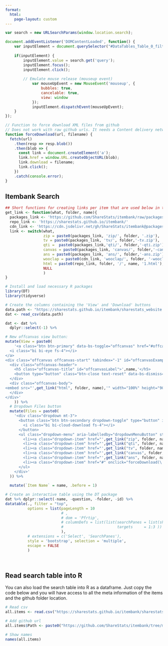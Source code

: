 ```yaml
---
format: 
  html:
    page-layout: custom
---
```


```js
var search = new URLSearchParams(window.location.search);

document.addEventListener('DOMContentLoaded', function() {
    var inputElement = document.querySelector("#DataTables_Table_0_filter input[type='search']");
    
    if(inputElement) {
        inputElement.value = search.get('query');
        inputElement.focus();
        inputElement.click();
        
        // Emulate mouse release (mouseup event)
            var mouseUpEvent = new MouseEvent('mouseup', {
                bubbles: true,
                cancelable: true,
                view: window
            });
            inputElement.dispatchEvent(mouseUpEvent);
    }
});

// Function to force download XML files from github
// Does not work with raw github urls. It needs a Content delivery network (CDN)
function forceDownload(url, filename) {
  fetch(url)
    .then(resp => resp.blob())
    .then(blob => {
      const link = document.createElement('a');
      link.href = window.URL.createObjectURL(blob);
      link.download = filename;
      link.click();
    })
    .catch(console.error);
}
```

::: itembank
# Itembank Search

```r
## Short functions for creating links per item that are used below in the table.
get_link <- function(what, folder, name){
  packages_link <- 'https://github.com/ShareStats/itembank/raw/packages/packages/'
  repo_link <- 'https://sharestats.github.io/itembank/'
  cdn_link <- 'https://cdn.jsdelivr.net/gh/ShareStats/itembank@packages/packages/' # for XML
  link <- switch(what,
                 zip = paste0(packages_link, 'zip/', folder, '.zip'),
                 tv = paste0(packages_link, 'tv/', folder,'-tv.zip'),
                 qti =  paste0(packages_link,'qti/', folder,'-qti.zip'),
                 canvas = paste0(packages_link, 'canvas/', folder,'-canvas.zip'),
                 ans = paste0(packages_link, 'ans/', folder,'-ans.zip'),
                 wooclap = paste0(cdn_link, 'wooclap/', folder, '-wooclap.xml'),
                 html = paste0(repo_link, folder, '/', name, '1.html'), 
                 NULL
                 )
}
```

```r
# Install and load necessary R packages
library(DT)
library(tidyverse)
```

```r
# Create the columns containing the 'View' and 'Download' buttons
data.path <- "https://sharestats.github.io/itembank/sharestats_website.csv"
dat <- read_csv(data.path) 
```

```r
dat <- dat %>% 
  dplyr::select(-1) %>% 

# New offcanvas view button:
mutate(View = paste0(
    '<a class="btn btn-primary" data-bs-toggle="offcanvas" href="#offcanvasExample',id+1,'" role="button" aria-controls="offcanvasExample',id+1,'">
  <i class="bi bi-eye fs-4"></i>
</a>
<div class="offcanvas offcanvas-start" tabindex="-1" id="offcanvasExample',id+1,'" aria-labelledby="offcanvasLabel">
  <div class="offcanvas-header">
    <h5 class="offcanvas-title" id="offcanvasLabel">',name,'</h5>
    <button type="button" class="btn-close text-reset" data-bs-dismiss="offcanvas" aria-label="Close"></button>
  </div>
  <div class="offcanvas-body">
<embed src="',get_link("html", folder, name),'" width="100%" height="90%">
  </div>
</div>'
    )) %>% 
  # Dropdown Files button
  mutate(Files = paste0(
    '<div class="dropdown mt-3">
      <button class="btn btn-secondary dropdown-toggle" type="button" id="dropdownMenuButton" data-bs-toggle="dropdown" aria-expanded="false">
        <i class="bi bi-cloud-download fs-4"></i>
      </button>
      <ul class="dropdown-menu" aria-labelledby="dropdownMenuButton" style="">
        <li><a class="dropdown-item" href="',get_link("zip", folder, name),'">ZIP Folder</a></li>
        <li><a class="dropdown-item" href="',get_link("qti", folder, name),'">QTI 2.1</a></li>
        <li><a class="dropdown-item" href="',get_link("tv", folder, name),'">TestVision</a></li>
        <li><a class="dropdown-item" href="',get_link("canvas", folder, name),'">Canvas</a></li>
        <li><a class="dropdown-item" href="',get_link("ans", folder, name),'">Ans</a></li>
        <li><a class="dropdown-item" href="#" onclick="forceDownload(\'', get_link("wooclap", folder, name), '\', \'', name, '-wooclap.xml\'); return false;">Wooclap</a></li>
      </ul>
    </div>'
  )) %>% 
  
  mutate(`Item Name` = name, .before = 1)

```

```r

# Create an interactive table using the DT package
dat %>% dplyr::select(-name, -question, -folder, -id) %>% 
datatable(., filter = "top", 
          options = list(pageLength = 10
                         # ,
                         # dom = 'Pfrtip', 
                         # columnDefs = list(list(searchPanes = list(show = FALSE), 
                         #                        targets     = 1:3 ))
                         ),
          # extensions = c('Select', 'SearchPanes'),
          style = 'bootstrap', selection = 'multiple', 
          escape = FALSE
          )
```

<br>

## Read search table into R {#RreadCSV}

You can also load the search table into R as a dataframe. Just copy the code below and you will have access to all the meta information of the items and the github folder location.

```r
# Read csv
all.items <- read.csv("https://sharestats.github.io/itembank/sharestats_website.csv")

# Add github url
all.items$Path <- paste0("https://github.com/ShareStats/itembank/tree/main/", all.items$folder)

# Show names
names(all.items)
```

:::
